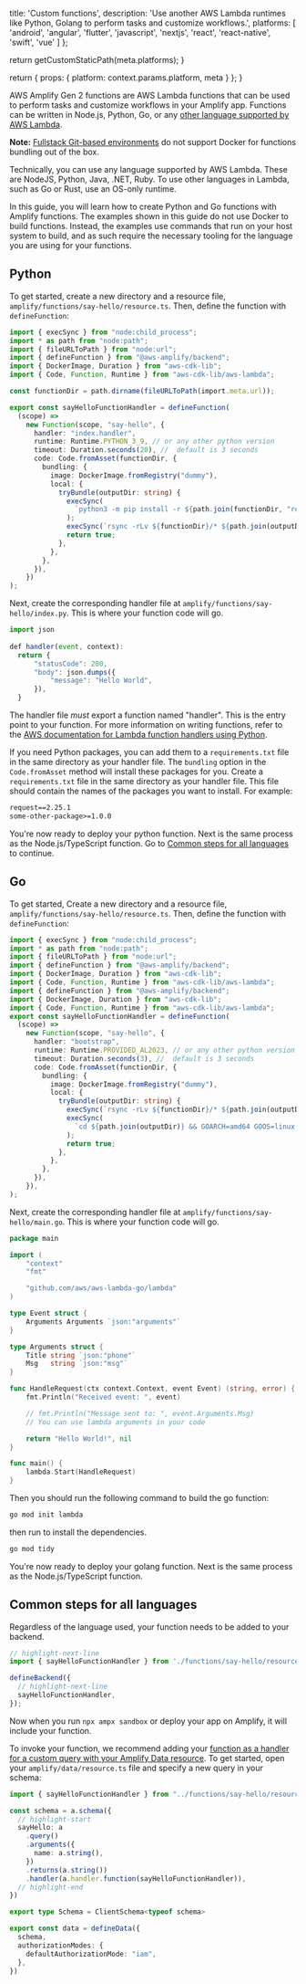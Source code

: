 
  title: 'Custom functions',
  description:
    'Use another AWS Lambda runtimes like Python, Golang to perform tasks and customize workflows.',
  platforms: [
    'android',
    'angular',
    'flutter',
    'javascript',
    'nextjs',
    'react',
    'react-native',
    'swift',
    'vue'
  ]
};

  return getCustomStaticPath(meta.platforms);
}

  return {
    props: {
      platform: context.params.platform,
      meta
    }
  };
}

AWS Amplify Gen 2 functions are AWS Lambda functions that can be used to perform tasks and customize workflows in your Amplify app. Functions can be written in Node.js, Python, Go, or any [other language supported by AWS Lambda](https://docs.aws.amazon.com/lambda/latest/dg/lambda-runtimes.html).

<Callout warning>

**Note:** [Fullstack Git-based environments](https://docs.amplify.aws/react/how-amplify-works/concepts/#fullstack-git-based-environments) do not support Docker for functions bundling out of the box.  

</Callout>

Technically, you can use any language supported by AWS Lambda. These are NodeJS, Python, Java, .NET, Ruby.
To use other languages in Lambda, such as Go or Rust, use an OS-only runtime.

In this guide, you will learn how to create Python and Go functions with Amplify functions. The examples shown in this guide do not use Docker to build functions. Instead, the examples use commands that run on your host system to build, and as such require the necessary tooling for the language you are using for your functions.

## Python

To get started, create a new directory and a resource file, `amplify/functions/say-hello/resource.ts`. Then, define the function with `defineFunction`:
```ts title="amplify/functions/say-hello/resource.ts"
import { execSync } from "node:child_process";
import * as path from "node:path";
import { fileURLToPath } from "node:url";
import { defineFunction } from "@aws-amplify/backend";
import { DockerImage, Duration } from "aws-cdk-lib";
import { Code, Function, Runtime } from "aws-cdk-lib/aws-lambda";

const functionDir = path.dirname(fileURLToPath(import.meta.url));

export const sayHelloFunctionHandler = defineFunction(
  (scope) =>
    new Function(scope, "say-hello", {
      handler: "index.handler",
      runtime: Runtime.PYTHON_3_9, // or any other python version
      timeout: Duration.seconds(20), //  default is 3 seconds
      code: Code.fromAsset(functionDir, {
        bundling: {
          image: DockerImage.fromRegistry("dummy"),
          local: {
            tryBundle(outputDir: string) {
              execSync(
                `python3 -m pip install -r ${path.join(functionDir, "requirements.txt")} -t ${path.join(outputDir)} --platform manylinux2014_x86_64 --only-binary=:all:`
              );
              execSync(`rsync -rLv ${functionDir}/* ${path.join(outputDir)}`);
              return true;
            },
          },
        },
      }),
    })
);
```

Next, create the corresponding handler file at `amplify/functions/say-hello/index.py`. This is where your function code will go.

```ts title="amplify/functions/say-hello/index.py"
import json
        
def handler(event, context):
  return {
      "statusCode": 200,
      "body": json.dumps({
          "message": "Hello World",
      }),
  }
```

The handler file _must_ export a function named "handler". This is the entry point to your function. For more information on writing functions, refer to the [AWS documentation for Lambda function handlers using Python](https://docs.aws.amazon.com/lambda/latest/dg/python-handler.html).

If you need Python packages, you can add them to a `requirements.txt` file in the same directory as your handler file. The `bundling` option in the `Code.fromAsset` method will install these packages for you.
Create a `requirements.txt` file in the same directory as your handler file. This file should contain the names of the packages you want to install. For example:

```txt title="amplify/functions/say-hello/requirements.txt"
request==2.25.1
some-other-package>=1.0.0
```

You're now ready to deploy your python function. Next is the same process as the Node.js/TypeScript function. Go to [Common steps for all languages](#common-steps-for-all-languages) to continue.

## Go
To get started, Create a new directory and a resource file, `amplify/functions/say-hello/resource.ts`. Then, define the function with `defineFunction`:  

```ts title="amplify/functions/say-hello/resource.ts"
import { execSync } from "node:child_process";
import * as path from "node:path";
import { fileURLToPath } from "node:url";
import { defineFunction } from "@aws-amplify/backend";
import { DockerImage, Duration } from "aws-cdk-lib";
import { Code, Function, Runtime } from "aws-cdk-lib/aws-lambda";
import { defineFunction } from "@aws-amplify/backend";
import { DockerImage, Duration } from "aws-cdk-lib";
import { Code, Function, Runtime } from "aws-cdk-lib/aws-lambda";
export const sayHelloFunctionHandler = defineFunction(
  (scope) =>
    new Function(scope, "say-hello", {
      handler: "bootstrap",
      runtime: Runtime.PROVIDED_AL2023, // or any other python version
      timeout: Duration.seconds(3), //  default is 3 seconds
      code: Code.fromAsset(functionDir, {
        bundling: {
          image: DockerImage.fromRegistry("dummy"),
          local: {
            tryBundle(outputDir: string) {
              execSync(`rsync -rLv ${functionDir}/* ${path.join(outputDir)}`);
              execSync(
                `cd ${path.join(outputDir)} && GOARCH=amd64 GOOS=linux go build -tags lambda.norpc -o ${path.join(outputDir)}/bootstrap ${functionDir}/main.go`
              );
              return true;
            },
          },
        },
      }),
    }),
);
```

Next, create the corresponding handler file at `amplify/functions/say-hello/main.go`. This is where your function code will go.

```go title="amplify/functions/say-hello/main.go"
package main

import (
	"context"
	"fmt"

	"github.com/aws/aws-lambda-go/lambda"
)

type Event struct {
	Arguments Arguments `json:"arguments"`
}

type Arguments struct {
	Title string `json:"phone"`
	Msg   string `json:"msg"`
}

func HandleRequest(ctx context.Context, event Event) (string, error) {
	fmt.Println("Received event: ", event)

	// fmt.Println("Message sent to: ", event.Arguments.Msg)
	// You can use lambda arguments in your code

	return "Hello World!", nil
}

func main() {
	lambda.Start(HandleRequest)
}
```

Then you should run the following command to build the go function:
```bash title="terminal" showLineNumbers={false}
go mod init lambda
```
then run to install the dependencies.

```bash title="terminal" showLineNumbers={false}
go mod tidy
```

You're now ready to deploy your golang function. Next is the same process as the Node.js/TypeScript function.

## Common steps for all languages  

Regardless of the language used, your function needs to be added to your backend.
```ts title="amplify/backend.ts"
// highlight-next-line
import { sayHelloFunctionHandler } from './functions/say-hello/resource';

defineBackend({
  // highlight-next-line
  sayHelloFunctionHandler,
});
```

Now when you run `npx ampx sandbox` or deploy your app on Amplify, it will include your function.

To invoke your function, we recommend adding your [function as a handler for a custom query with your Amplify Data resource](/[platform]/build-a-backend/data/custom-business-logic/). To get started, open your `amplify/data/resource.ts` file and specify a new query in your schema:

```ts title="amplify/data/resource.ts"
import { sayHelloFunctionHandler } from "../functions/say-hello/resource"

const schema = a.schema({
  // highlight-start
  sayHello: a
    .query()
    .arguments({
      name: a.string(),
    })
    .returns(a.string())
    .handler(a.handler.function(sayHelloFunctionHandler)),
  // highlight-end
})

export type Schema = ClientSchema<typeof schema>

export const data = defineData({
  schema,
  authorizationModes: {
    defaultAuthorizationMode: "iam",
  },
})
```
